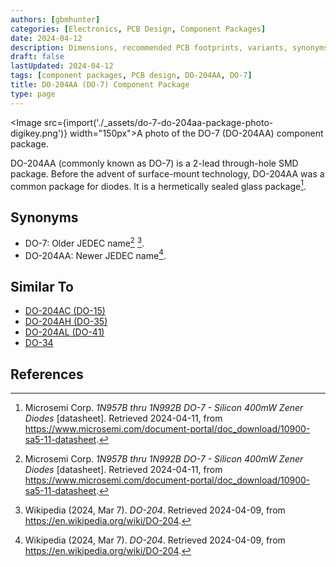```yaml
---
authors: [gbmhunter]
categories: [Electronics, PCB Design, Component Packages]
date: 2024-04-12
description: Dimensions, recommended PCB footprints, variants, synonyms and more for the DO-204AA (DO-7) component package.
draft: false
lastUpdated: 2024-04-12
tags: [component packages, PCB design, DO-204AA, DO-7]
title: DO-204AA (DO-7) Component Package
type: page
---
```



<Image src={import('./_assets/do-7-do-204aa-package-photo-digikey.png')} width="150px">A photo of the DO-7 (DO-204AA) component package.</Image>

DO-204AA (commonly known as DO-7) is a 2-lead through-hole SMD package. Before the advent of surface-mount technology, DO-204AA was a common package for diodes. It is a hermetically sealed glass package[^microsemi-zener-do-7].

## Synonyms

* DO-7: Older JEDEC name[^microsemi-zener-do-7] [^wikipedia-do-204].
* DO-204AA: Newer JEDEC name[^wikipedia-do-204].

## Similar To

* [DO-204AC (DO-15)](/pcb-design/component-packages/do-204ac-component-package/)
* [DO-204AH (DO-35)](/pcb-design/component-packages/do-204ah-component-package/)
* [DO-204AL (DO-41)](/pcb-design/component-packages/do-204al-component-package/)
* [DO-34](/pcb-design/component-packages/do-34-component-package/)

## References

[^microsemi-zener-do-7]: Microsemi Corp. _1N957B thru 1N992B DO-7 - Silicon 400mW Zener Diodes_ [datasheet]. Retrieved 2024-04-11, from https://www.microsemi.com/document-portal/doc_download/10900-sa5-11-datasheet.
[^wikipedia-do-204]: Wikipedia (2024, Mar 7). _DO-204_. Retrieved 2024-04-09, from https://en.wikipedia.org/wiki/DO-204.
